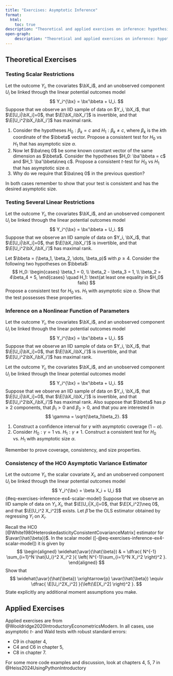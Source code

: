 ```yaml
---
title: "Exercises: Asymptotic Inference"
format:
  html:
    toc: true
description: "Theoretical and applied exercises on inference: hypothesis testing, nonlinear functions of parameters, consistency of HC0 asymptotic variance estimator."
open-graph:
    description: "Theoretical and applied exercises on inference: hypothesis testing, nonlinear functions of parameters, consistency of HC0 asymptotic variance estimator." 
---
```





## Theoretical Exercises 

 

### Testing Scalar Restrictions

Let the outcome $Y_i$, the covariates $\bX_i$, and an unobserved component $U_i$ be linked through the linear potential outcomes model
$$
Y_i^{\bx} = \bx'\bbeta + U_i.
$$
Suppose that we observe an IID sample of data on $Y_i, \bX_i$, that $\E[U_i|\bX_i]=0$, that $\E[\bX_i\bX_i']$ is invertible, and that $\E[U_i^2\bX_i\bX_i']$ has maximal rank.

1. Consider the hypotheses $H_0: \beta_k = c$ and $H_1: \beta_k\neq c$, where $\beta_k$ is the $k$th coordinate of the $\bbeta$ vector. Propose a consistent test for $H_0$ vs $H_1$ that has asymptotic size $\alpha$.
2. Now let $\ba\neq 0$ be some known constant vector of the same dimension as $\bbeta$. Consider the hypotheses $H_0: \ba'\bbeta = c$ and $H_1: \ba'\bbeta\neq c$. Propose a consistent $t$-test for $H_0$ vs $H_1$ that has asymptotic size $\alpha$.
3. Why do we require that $\ba\neq 0$ in the previous question?

In both cases remember to show that your test is consistent and has the desired asymptotic size. 
 
### Testing Several Linear Restrictions

Let the outcome $Y_i$, the covariates $\bX_i$, and an unobserved component $U_i$ be linked through the linear potential outcomes model
$$
Y_i^{\bx} = \bx'\bbeta + U_i.
$$
Suppose that we observe an IID sample of data on $Y_i, \bX_i$, that $\E[U_i|\bX_i]=0$, that $\E[\bX_i\bX_i']$ is invertible, and that $\E[U_i^2\bX_i\bX_i']$ has maximal rank.

Let $\bbeta = (\beta_1, \beta_2, \dots, \beta_p)$ with $p\geq 4$.
Consider the following two hypotheses on $\bbeta$:
$$
H_0: \begin{cases}
\beta_1 = 0, \\
\beta_2 - \beta_3 = 1, \\
\beta_2 = 4\beta_4 + 5,
\end{cases} \quad H_1: \text{at least one equality in $H_0$ fails}
$$
Propose a consistent test for $H_0$ vs. $H_1$ with asymptotic size $\alpha$. Show that the test possesses these properties. 
 
### Inference on a Nonlinear Function of Parameters

Let the outcome $Y_i$, the covariates $\bX_i$, and an unobserved component $U_i$ be linked through the linear potential outcomes model
$$
Y_i^{\bx} = \bx'\bbeta + U_i.
$$
Suppose that we observe an IID sample of data on $Y_i, \bX_i$, that $\E[U_i|\bX_i]=0$, that $\E[\bX_i\bX_i']$ is invertible, and that $\E[U_i^2\bX_i\bX_i']$ has maximal rank.

Let the outcome $Y_i$, the covariates $\bX_i$, and an unobserved component $U_i$ be linked through the linear potential outcomes model
$$
Y_i^{\bx} = \bx'\bbeta + U_i.
$$
Suppose that we observe an IID sample of data on $Y_i, \bX_i$, that $\E[U_i|\bX_i]=0$, that $\E[\bX_i\bX_i']$ is invertible, and that $\E[U_i^2\bX_i\bX_i']$ has maximal rank. Also suppose that $\bbeta$ has $p\geq 2$ components, that $\beta_1>0$ and $\beta_2>0$, and that you are interested in 
$$
\gamma = \sqrt{\beta_1\beta_2}.
$$

1. Construct a confidence interval for $\gamma$ with asymptotic coverage $(1-\alpha)$.
2. Consider $H_0: \gamma=1$ vs. $H_1:\gamma\neq 1$. Construct a consistent test for $H_0$ vs. $H_1$ with asymptotic size $\alpha$.

Remember to prove coverage, consistency, and size properties. 
 

### Consistency of the HC0 Asymptotic Variance Estimator

Let the outcome $Y_i$, the scalar covariate $X_i$, and an unobserved component $U_i$ be linked through the linear potential outcomes model
$$
Y_i^{\bx} = \beta X_i + U_i
$$ {#eq-exercises-inference-ex4-scalar-model}
Suppose that we observe an IID sample of data on $Y_i, X_i$, that $\E[U_i|X_i]=0$, that $\E[X_i^2]\neq 0$, and that $\E[U_i^2 X_i^2]$ exists. Let  $\hat{\beta}$ be the OLS estimator obtained by regressing $Y_i$ on $X_i$.


Recall the HC0 [@White1980HeteroskedasticityConsistentCovarianceMatrix] estimator for $\avar(\hat{\beta})$. In the scalar model ([-@eq-exercises-inference-ex4-scalar-model]) it is given by
$$
\begin{aligned}
\widehat{\avar}(\hat{\beta}) & = \dfrac{  N^{-1} \sum_{i=1}^N \hat{U_i}^2 X_i^2 }{  \left( N^{-1}\sum_{i=1}^N X_i^2 \right)^2  }.
\end{aligned}
$$
Show that 
$$
\widehat{\avar}(\hat{\beta}) \xrightarrow{p} \avar(\hat{\beta}) \equiv \dfrac{ \E[U_i^2X_i^2]  }{\left(\E[X_i^2] \right)^2 }.
$$
State explicitly any additional moment assumptions you make. 
 

## Applied Exercises

Applied exercises are from @Wooldridge2020IntroductoryEconometricsModern. In all cases, use asymptotic $t$- and Wald tests with robust standard errors:

- C9 in chapter 4,
- C4 and C6 in chapter 5, 
- C8 in chapter 7.

For some more code examples and discussion, look at chapters 4, 5, 7 in @Heiss2024UsingPythonIntroductory 